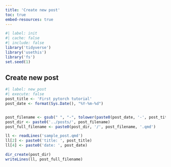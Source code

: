 ```yaml
---
title: 'Create new post'
toc: true
embed-resources: true
---
```


```r
#| label: init
#| cache: false
#| include: false
library('tidyverse')
library('usethis')
library('fs')
set.seed(1)
```

## Create new post
```r
#| label: new_post
#| execute: false
post_title <- 'First pytorch tutorial'
post_date <- format(Sys.Date(), "%Y-%m-%d")


post_filename <- gsub(" ", "-", tolower(paste0(post_date, '-', post_title)))
post_dir <- paste0('../posts/', post_filename)
post_full_filename <- paste0(post_dir, '/', post_filename, '.qmd')

ll <- readLines('sample_post.qmd')
ll[2] <- paste0('title: ', post_title)
ll[4] <- paste0('date: ', post_date)

dir_create(post_dir)
writeLines(ll, post_full_filename)
```

